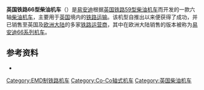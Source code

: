 '''英国铁路66型柴油机车'''（{{lang-en|'''British Rail Class 66'''}}）是[[易安迪|易安迪]]根据[[英国铁路59型柴油机车|英国铁路59型柴油机车]]而开发的一款六轴[[柴油机车|柴油机车]]，主要用于[[英国|英国]]境内的[[铁路运输|铁路运输]]。该机型自推出以来便获得了成功，并已销售至英国及[[欧洲大陆|欧洲大陆]]的多家[[铁路运营商|铁路运营商]]，其中在欧洲大陆销售的版本被称为[[易安迪66系列机车|易安迪66系列机车]]。

==参考资料==
*{{en}}{{cite book |last1=Fox |first1=Peter |last2=Hall |first2=Peter |last3=Pritchard |first3=Robert |year=2008 |title=British Railways Locomotives & Coaching Stock 2008 |location=Sheffield |publisher=[[Platform_5|Platform 5]] |isbn=978-1-902336-63-3 |ref=harv}}

{{DEFAULTSORT:British Rail Class 66}}
[[Category:EMD制铁路机车|Category:EMD制铁路机车]]
[[Category:Co-Co轴式机车|Category:Co-Co轴式机车]]
[[Category:英国柴油机车|Category:英国柴油机车]]